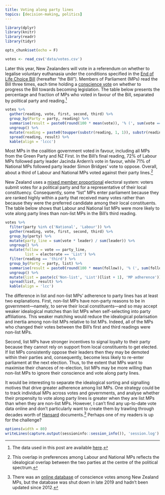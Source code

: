 ```yaml
---
title: Voting along party lines
topics: [decision-making, politics]
---
```


```r
library(dplyr)
library(knitr)
library(readr)
library(tidyr)

opts_chunk$set(echo = F)

votes <- read_csv('data/votes.csv')
```

Later this year, New Zealanders will vote in a referendum on whether to legalise voluntary euthanasia under the conditions specified in the [End of Life Choice Bill](http://www.legislation.govt.nz/bill/member/2017/0269/latest/DLM7285905.html) (hereafter "the Bill").
Members of Parliament (MPs) read the Bill three times, each time holding a [conscience vote](https://en.wikipedia.org/wiki/Conscience_vote) on whether to progress the Bill towards becoming legislation.
The table below presents the percentage and fraction of MPs who voted in favour of the Bill, separated by political party and reading.[^data]

[^data]: The data used in this post are available [here](https://github.com/bldavies/eolc-bill/).

```r
votes %>%
  gather(reading, vote, first, second, third) %>%
  group_by(Party = party, reading) %>%
  summarise(result = paste0(round(100 * mean(vote)), '% (', sum(vote == 1), '/', n(), ')')) %>%
  ungroup() %>%
  mutate(reading = paste0(toupper(substr(reading, 1, 1)), substr(reading, 2, nchar(reading)), ' reading')) %>%
  spread(reading, result) %>%
  kable(align = 'lccc')
```

Most MPs in the coalition government voted in favour, including all MPs from the Green Party and NZ First.
In the Bill's final reading, 72% of Labour MPs followed party leader Jacinda Ardern's vote in favour, while 71% of National MPs followed party leader Simon Bridges' vote to oppose.
Overall, about a third of Labour and National MPs voted against their party lines.[^overlap]

[^overlap]: This overlap in preferences among Labour and National MPs reflects the idealogical overlap between the two parties at the centre of the political spectrum.

New Zealand uses a [mixed member proportional](https://en.wikipedia.org/wiki/Mixed-member_proportional_representation) electoral system:
voters submit votes for a political party and for a representative of their local constituency.
Consequently, some "list" MPs enter parliament because they are ranked highly within a party that received many votes rather than because they were the preferred candidate among their local constituents.
The table below shows that Labour and National list MPs were more likely to vote along party lines than non-list MPs in the Bill's third reading.

```r
votes %>%
  filter(party %in% c('National', 'Labour')) %>%
  gather(reading, vote, first, second, third) %>%
  group_by(party) %>%
  mutate(party_line = sum(vote * leader) / sum(leader)) %>%
  ungroup() %>%
  mutate(follow = vote == party_line,
         list = electorate == 'List') %>%
  filter(reading == 'third') %>%
  group_by(Party = party, list) %>%
  summarise(result = paste0(round(100 * mean(follow)), '% (', sum(follow == 1), '/', n(), ')')) %>%
  ungroup() %>%
  mutate(list = paste(c('Non-list', 'List')[list + 1], 'MP adherence')) %>%
  spread(list, result) %>%
  kable(align = 'lcc')
```

The difference in list and non-list MPs' adherence to party lines has at least two explanations.
First, non-list MPs have non-party reasons to be in government---namely, to serve their local constituents---and so may accept weaker idealogical matches than list MPs when self-selecting into party affiliations.
This weaker matching would reduce the idealogical polarisation and inertia among non-list MPs relative to list MPs.
Indeed, all of the MPs who changed their votes between the Bill's first and third readings were non-list MPs.

Second, list MPs have stronger incentives to signal loyalty to their party because they cannot rely on support from local constituents to get elected.
If list MPs consistently oppose their leaders then they may be demoted within their parties and, consequently, become less likely to re-enter parliament at the next election.
Thus, to the extent that MPs want to maximise their chances of re-election, list MPs may be more willing than non-list MPs to ignore their conscience and vote along party lines.

It would be interesting to separate the idealogical sorting and signalling motives that drive greater adherence among list MPs.
One strategy could be to track individual MPs across votes and governments, and analyse whether their propensity to vote along party lines is greater when they are list MPs than when they are non-list MPs.
However, I can't find any up-to-date vote data online and don't particularly want to create them by trawling through decades worth of [Hansard](https://www.parliament.nz/en/pb/hansard-debates/) documents.[^wotfun]
Perhaps one of my readers is up for the challenge?

[^wotfun]: There was an [online database](https://web.archive.org/web/20190911021215/http://votes.wotfun.com/) of conscience votes among New Zealand MPs, but the database was shut down in late 2019 and hadn't been updated since 2012.

```r
options(width = 80)
writeLines(capture.output(sessioninfo::session_info()), 'session.log')
```
